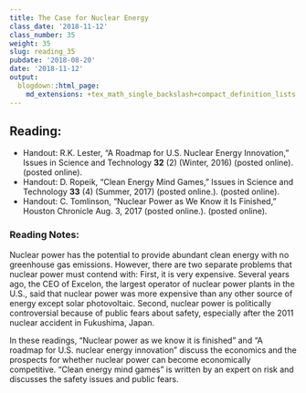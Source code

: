 ```yaml
---
title: The Case for Nuclear Energy
class_date: '2018-11-12'
class_number: 35
weight: 35
slug: reading_35
pubdate: '2018-08-20'
date: '2018-11-12'
output:
  blogdown::html_page:
    md_extensions: +tex_math_single_backslash+compact_definition_lists
---
```

## Reading:

* Handout: R.K. Lester, "A Roadmap for U.S. Nuclear Energy Innovation," Issues in Science and Technology **32** (2) (Winter, 2016) (posted online). (posted online).
* Handout: D. Ropeik, "Clean Energy Mind Games," Issues in Science and Technology **33** (4) (Summer, 2017) (posted online.). (posted online).
* Handout: C. Tomlinson, "Nuclear Power as We Know it Is Finished," Houston Chronicle Aug. 3, 2017 (posted online.). (posted online).

### Reading Notes:

Nuclear power has the potential to provide abundant clean energy with no greenhouse gas emissions. However, there are two separate problems that nuclear power must contend with: First, it is very expensive. Several years ago, the CEO of Excelon, the largest operator of nuclear power plants in the U.S., said that nuclear power was more expensive than any other source of energy except solar photovoltaic. Second, nuclear power is politically controversial because of public fears about safety, especially after the 2011 nuclear accident in Fukushima, Japan.

In these readings, "Nuclear power as we know it is finished" and "A roadmap for U.S. nuclear energy innovation" discuss the economics and the prospects for whether nuclear power can become economically competitive. "Clean energy mind games" is written by an expert on risk and discusses the safety issues and public fears.
